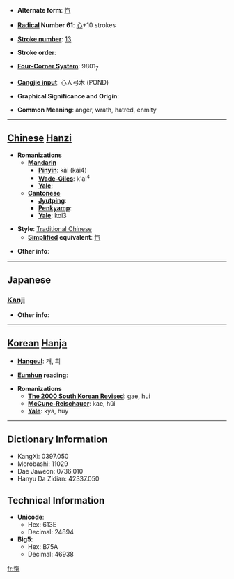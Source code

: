 * '''Alternate form''': [[忾]]

* '''[[Wiktionary:Chinese radical index| Radical]] Number 61''': [[Wiktionary:Chinese radical index 心|心]]+10 strokes

* '''[[Wiktionary:Chinese total strokes index|Stroke number]]''': [[Wiktionary:Chinese total strokes index 13|13]]

* '''Stroke order''': 

* '''[[Wiktionary:Chinese four corner index|Four-Corner System]]''': 9801<sub>7</sub>

* '''[[Wiktionary:Chinese Cangjie index|Cangjie input]]''': 心人弓木 (POND)

* '''Graphical Significance and Origin''': 

* '''Common Meaning''': anger, wrath, hatred, enmity

----

== [[Chinese]] [[Hanzi]] ==

* '''Romanizations'''
** '''[[Mandarin]]'''
*** '''[[Pinyin]]''': kài (kai4)
*** '''[[Wade-Giles]]''': k'ai<sup>4</sup>
*** '''[[Yale]]''': 
** '''[[Cantonese]]'''
*** '''[[Jyutping]]''':
*** '''[[Penkyamp]]''': 
*** '''[[Yale]]''': koi3

* '''Style''': [[Traditional Chinese]] 
** '''[[Simplified Chinese|Simplified]] equivalent''': [[忾]]

* '''Other info''': 

----

==Japanese==
===[[Kanji]]===
{{kanji|on readings=[[き]] (ki), [[がい]] (gai), [[きつ]] (kitsu)|kun readings=[[ためいき]] (tameiki)}}

* '''Other info''':  

----

== [[Korean]] [[Hanja]] ==

* '''[[Hangeul]]''': 개, 희

* '''[[Eumhun]] reading''': 

* '''Romanizations'''
** '''[[The 2000 South Korean Revised Romanization|The 2000 South Korean Revised]]''': gae, hui
** '''[[McCune-Reischauer]]''': kae, hŭi
** '''[[Yale]]''': kya, huy

----

== Dictionary Information ==

* KangXi: 0397.050
* Morobashi: 11029
* Dae Jaweon: 0736.010
* Hanyu Da Zidian: 42337.050

== Technical Information ==

* '''Unicode''':
** Hex: 613E
** Decimal: 24894
* '''Big5''':
** Hex: B75A
** Decimal: 46938

[[fr:愾]]